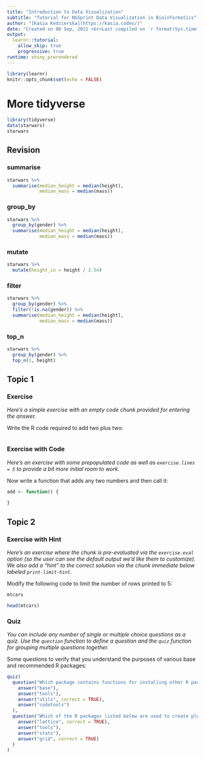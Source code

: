 ```yaml
---
title: "Introduction to Data Visualization"
subtitle: "Tutorial for NGSprint Data Visualization in Bioinformatics"
author: "[Kasia Kedzierska](https://kasia.codes/)"
date: "Created on 06 Sep, 2021 <br>Last compiled on `r format(Sys.time(), '%d %b, %Y')`"
output: 
  learnr::tutorial:
    allow_skip: true
    progressive: true
runtime: shiny_prerendered
---
```


```r
library(learnr)
knitr::opts_chunk$set(echo = FALSE)
```


# More tidyverse

```r
library(tidyverse)
data(starwars)
starwars
```

## Revision

### summarise

```r
starwars %>% 
  summarise(median_height = median(height),
            median_mass = median(mass))
```

### group_by

```r
starwars %>%
  group_by(gender) %>%
  summarise(median_height = median(height),
            median_mass = median(mass))
```

### mutate

```r
starwars %>%
  mutate(height_in = height / 2.54)
```

### filter

```r
starwars %>%
  group_by(gender) %>%
  filter(!is.na(gender)) %>%
  summarise(median_height = median(height),
            median_mass = median(mass))
```

### top_n

```r
starwars %>%
  group_by(gender) %>%
  top_n(1, height)
```



## Topic 1

### Exercise 

*Here's a simple exercise with an empty code chunk provided for entering the answer.*

Write the R code required to add two plus two:

```r

```

### Exercise with Code

*Here's an exercise with some prepopulated code as well as `exercise.lines = 5` to provide a bit more initial room to work.*

Now write a function that adds any two numbers and then call it:

```r
add <- function() {
  
}
```

## Topic 2

### Exercise with Hint

*Here's an exercise where the chunk is pre-evaluated via the `exercise.eval` option (so the user can see the default output we'd like them to customize). We also add a "hint" to the correct solution via the chunk immediate below labeled `print-limit-hint`.*

Modify the following code to limit the number of rows printed to 5:

```r
mtcars
```

```r
head(mtcars)
```

### Quiz

*You can include any number of single or multiple choice questions as a quiz. Use the `question` function to define a question and the `quiz` function for grouping multiple questions together.*

Some questions to verify that you understand the purposes of various base and recommended R packages:

```r
quiz(
  question("Which package contains functions for installing other R packages?",
    answer("base"),
    answer("tools"),
    answer("utils", correct = TRUE),
    answer("codetools")
  ),
  question("Which of the R packages listed below are used to create plots?",
    answer("lattice", correct = TRUE),
    answer("tools"),
    answer("stats"),
    answer("grid", correct = TRUE)
  )
)
```

